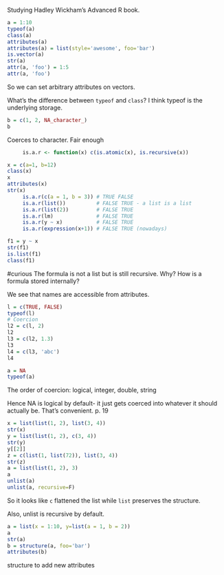 Studying Hadley Wickham's Advanced R book.

```r
a = 1:10
typeof(a)
class(a)
attributes(a)
attributes(a) = list(style='awesome', foo='bar')
is.vector(a)
str(a)
attr(a, 'foo') = 1:5
attr(a, 'foo') 
```
So we can set arbitrary attributes on vectors.

What's the difference between `typeof` and `class`?
I think typeof is the underlying storage.

```r
b = c(1, 2, NA_character_)
b
```
Coerces to character. Fair enough

```r
     is.a.r <- function(x) c(is.atomic(x), is.recursive(x))

x = c(a=1, b=12)
class(x)
x
attributes(x)
str(x)
     is.a.r(c(a = 1, b = 3)) # TRUE FALSE
     is.a.r(list())          # FALSE TRUE - a list is a list
     is.a.r(list(2))         # FALSE TRUE
     is.a.r(lm)              # FALSE TRUE
     is.a.r(y ~ x)           # FALSE TRUE
     is.a.r(expression(x+1)) # FALSE TRUE (nowadays)

f1 = y ~ x
str(f1)
is.list(f1)
class(f1)
```
#curious
The formula is not a list but is still recursive. Why?
How is a formula stored internally?

We see that names are accessible from attributes.


```r

l = c(TRUE, FALSE)
typeof(l)
# Coercion
l2 = c(l, 2)
l2
l3 = c(l2, 1.3)
l3
l4 = c(l3, 'abc')
l4

a = NA
typeof(a)
```

The order of coercion: logical, integer, double, string

Hence NA is logical by default- it just gets coerced into whatever it
should actually be. That's convenient. p. 19

```r
x = list(list(1, 2), list(3, 4))
str(x)
y = list(list(1, 2), c(3, 4))
str(y)
y[[2]]
z = c(list(1, list(72)), list(3, 4))
str(z)
a = list(list(1, 2), 3)
a
unlist(a)
unlist(a, recursive=F)
```

So it looks like `c` flattened the list while `list` preserves the
structure.

Also, unlist is recursive by default.

```r
a = list(x = 1:10, y=list(a = 1, b = 2))
a
str(a)
b = structure(a, foo='bar')
attributes(b)
```
structure to add new attributes

